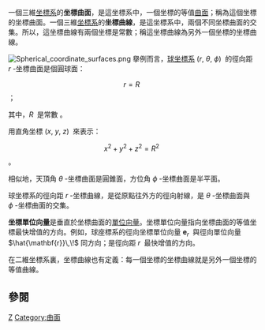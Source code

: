 一個三維[[坐標系|坐標系]]的'''坐標曲面'''，是這坐標系中，一個坐標的等值[[曲面|曲面]]；稱為這個坐標的坐標曲面。一個三維[[坐標系|坐標系]]的'''坐標曲線'''，是這坐標系中，兩個不同坐標曲面的交集。所以，這坐標曲線有兩個坐標是常數；稱這坐標曲線為另外一個坐標的坐標曲線。

[[File:Spherical_coordinate_surfaces.png|thumb]]
擧例而言，[[球坐標系|球坐標系]] <math>(r,\ \theta,\ \phi)\,\!</math> 的徑向距 <math>r\,\!</math>-坐標曲面是個圓球面：
:<math>r=R\,\!</math> ；

其中，<math>R\,\!</math> 是常數 。

用直角坐標 <math>(x,\ y,\ z)\,\!</math> 來表示：
:<math>x^{2} + y^{2} + z^{2} = R^{2}\,\!</math> 。

相似地，天頂角 <math>\theta\,\!</math>-坐標曲面是圓錐面，方位角 <math>\phi\,\!</math>-坐標曲面是半平面。

球坐標系的徑向距 <math>r\,\!</math>-坐標曲線，是從原點往外方的徑向射線，是 <math>\theta\,\!</math>-坐標曲面與 <math>\phi\,\!</math>-坐標曲面的交集。

'''坐標單位向量'''是垂直於坐標曲面的[[單位向量|單位向量]]。坐標單位向量指向坐標曲面的等值坐標最快增值的方向。例如，球座標系的徑向坐標單位向量 <math>\mathbf{e}_{r}\,\!</math> 與徑向單位向量 <math>\hat{\mathbf{r}}\,\!</math> 同方向；是徑向距 <math>r\,\!</math> 最快增值的方向。

在二維坐標系裏，坐標曲線也有定義：每一個坐標的坐標曲線就是另外一個坐標的等值曲線。

==參閱==
{{正交坐標系}}

[[Category:坐標系|Z]]
[[Category:曲面|Category:曲面]]